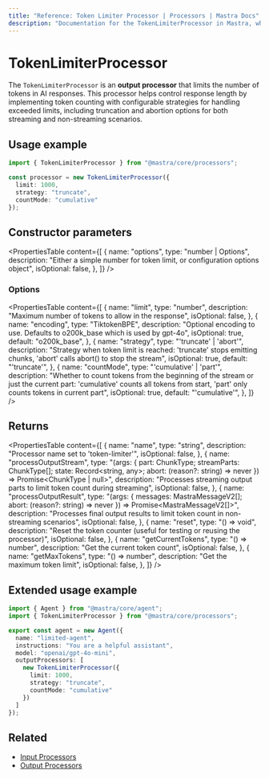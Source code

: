 ```yaml
---
title: "Reference: Token Limiter Processor | Processors | Mastra Docs"
description: "Documentation for the TokenLimiterProcessor in Mastra, which limits the number of tokens in AI responses."
---
```


# TokenLimiterProcessor

The `TokenLimiterProcessor` is an **output processor** that limits the number of tokens in AI responses. This processor helps control response length by implementing token counting with configurable strategies for handling exceeded limits, including truncation and abortion options for both streaming and non-streaming scenarios.

## Usage example

```typescript copy
import { TokenLimiterProcessor } from "@mastra/core/processors";

const processor = new TokenLimiterProcessor({
  limit: 1000,
  strategy: "truncate",
  countMode: "cumulative"
});
```

## Constructor parameters

<PropertiesTable
  content={[
    {
      name: "options",
      type: "number | Options",
      description: "Either a simple number for token limit, or configuration options object",
      isOptional: false,
    },
  ]}
/>

### Options

<PropertiesTable
  content={[
    {
      name: "limit",
      type: "number",
      description: "Maximum number of tokens to allow in the response",
      isOptional: false,
    },
    {
      name: "encoding",
      type: "TiktokenBPE",
      description: "Optional encoding to use. Defaults to o200k_base which is used by gpt-4o",
      isOptional: true,
      default: "o200k_base",
    },
    {
      name: "strategy",
      type: "'truncate' | 'abort'",
      description: "Strategy when token limit is reached: 'truncate' stops emitting chunks, 'abort' calls abort() to stop the stream",
      isOptional: true,
      default: "'truncate'",
    },
    {
      name: "countMode",
      type: "'cumulative' | 'part'",
      description: "Whether to count tokens from the beginning of the stream or just the current part: 'cumulative' counts all tokens from start, 'part' only counts tokens in current part",
      isOptional: true,
      default: "'cumulative'",
    },
  ]}
/>

## Returns

<PropertiesTable
  content={[
    {
      name: "name",
      type: "string",
      description: "Processor name set to 'token-limiter'",
      isOptional: false,
    },
    {
      name: "processOutputStream",
      type: "(args: { part: ChunkType; streamParts: ChunkType[]; state: Record<string, any>; abort: (reason?: string) => never }) => Promise<ChunkType | null>",
      description: "Processes streaming output parts to limit token count during streaming",
      isOptional: false,
    },
    {
      name: "processOutputResult",
      type: "(args: { messages: MastraMessageV2[]; abort: (reason?: string) => never }) => Promise<MastraMessageV2[]>",
      description: "Processes final output results to limit token count in non-streaming scenarios",
      isOptional: false,
    },
    {
      name: "reset",
      type: "() => void",
      description: "Reset the token counter (useful for testing or reusing the processor)",
      isOptional: false,
    },
    {
      name: "getCurrentTokens",
      type: "() => number",
      description: "Get the current token count",
      isOptional: false,
    },
    {
      name: "getMaxTokens",
      type: "() => number",
      description: "Get the maximum token limit",
      isOptional: false,
    },
  ]}
/>

## Extended usage example

```typescript filename="src/mastra/agents/limited-agent.ts" showLineNumbers copy
import { Agent } from "@mastra/core/agent";
import { TokenLimiterProcessor } from "@mastra/core/processors";

export const agent = new Agent({
  name: "limited-agent",
  instructions: "You are a helpful assistant",
  model: "openai/gpt-4o-mini",
  outputProcessors: [
    new TokenLimiterProcessor({
      limit: 1000,
      strategy: "truncate",
      countMode: "cumulative"
    })
  ]
});
```

## Related

- [Input Processors](/docs/agents/input-processors)
- [Output Processors](/docs/agents/output-processors)
